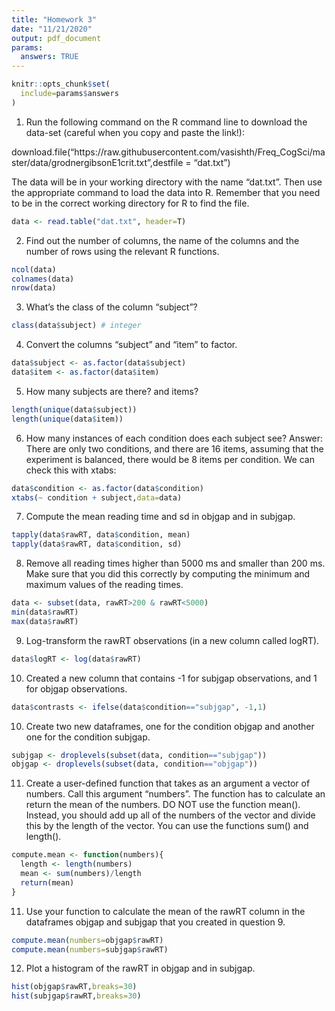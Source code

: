 ```yaml
---
title: "Homework 3"
date: "11/21/2020"
output: pdf_document
params: 
  answers: TRUE
---
```


```r
knitr::opts_chunk$set(
  include=params$answers
)
```

1. Run the following command on the R command line to download the data-set (careful when you copy and paste the link!):

download.file("https://raw.githubusercontent.com/vasishth/Freq_CogSci/master/data/grodnergibsonE1crit.txt",destfile = "dat.txt")

The data will be in your working directory with the name "dat.txt". Then use the appropriate command to load the data into R. Remember that you need to be in the correct working directory for R to find the file. 


```r
data <- read.table("dat.txt", header=T)
```

2. Find out the number of columns, the name of the columns and the number of rows using the relevant R functions. 
```r
ncol(data)
colnames(data)
nrow(data)
```

3. What's the class of the column "subject"?
```r
class(data$subject) # integer
```

4. Convert the columns "subject" and "item" to factor. 
```r
data$subject <- as.factor(data$subject)
data$item <- as.factor(data$item)
```

5. How many subjects are there? and items?
```r
length(unique(data$subject))
length(unique(data$item))
```

6. How many instances of each condition does each subject see? 
Answer: There are only two conditions, and there are 16 items, assuming that the experiment is balanced, there would be 8 items per condition. We can check this with xtabs: 
```r
data$condition <- as.factor(data$condition)
xtabs(~ condition + subject,data=data)
```

7. Compute the mean reading time and sd in objgap and in subjgap. 
```r
tapply(data$rawRT, data$condition, mean)
tapply(data$rawRT, data$condition, sd)
```

8. Remove all reading times higher than 5000 ms and smaller than 200 ms. Make sure that you did this correctly by computing the minimum and maximum values of the reading times. 
```r
data <- subset(data, rawRT>200 & rawRT<5000)
min(data$rawRT)
max(data$rawRT)
```

9. Log-transform the rawRT observations (in a new column called logRT).
```r
data$logRT <- log(data$rawRT)
```

10. Created a new column that contains -1 for subjgap observations, and 1 for objgap observations. 
```r
data$contrasts <- ifelse(data$condition=="subjgap", -1,1)
```

10. Create two new dataframes, one for the condition objgap and another one for the condition subjgap. 
```r
subjgap <- droplevels(subset(data, condition=="subjgap"))
objgap <- droplevels(subset(data, condition=="objgap"))
```


11. Create a user-defined function that takes as an argument a vector of numbers. Call this argument "numbers". The function has to calculate an return the mean of the numbers. DO NOT use the function mean(). Instead, you should add up all of the numbers of the vector and divide this by the length of the vector. You can use the functions sum() and length().

```r
compute.mean <- function(numbers){
  length <- length(numbers)
  mean <- sum(numbers)/length
  return(mean)
}
```

11. Use your function to calculate the mean of the rawRT column in the dataframes objgap and subjgap that you created in question 9. 
```r
compute.mean(numbers=objgap$rawRT)
compute.mean(numbers=subjgap$rawRT)
```

12. Plot a histogram of the rawRT in objgap and in subjgap. 
```r
hist(objgap$rawRT,breaks=30)
hist(subjgap$rawRT,breaks=30)
```

